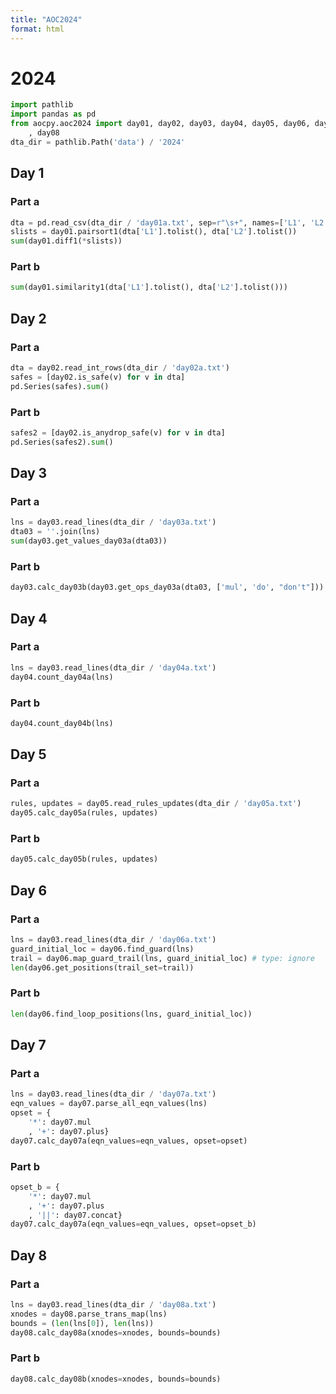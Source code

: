 ```yaml
---
title: "AOC2024"
format: html
---
```



# 2024

```python
import pathlib
import pandas as pd
from aocpy.aoc2024 import day01, day02, day03, day04, day05, day06, day07 \
    , day08
dta_dir = pathlib.Path('data') / '2024'
```

## Day 1

### Part a


```python
dta = pd.read_csv(dta_dir / 'day01a.txt', sep=r"\s+", names=['L1', 'L2'])
slists = day01.pairsort1(dta['L1'].tolist(), dta['L2'].tolist())
sum(day01.diff1(*slists))
```

### Part b

```python
sum(day01.similarity1(dta['L1'].tolist(), dta['L2'].tolist()))
```

## Day 2

### Part a


```python
dta = day02.read_int_rows(dta_dir / 'day02a.txt')
safes = [day02.is_safe(v) for v in dta]
pd.Series(safes).sum()
```

### Part b

```python
safes2 = [day02.is_anydrop_safe(v) for v in dta]
pd.Series(safes2).sum()
```

## Day 3

### Part a

```python
lns = day03.read_lines(dta_dir / 'day03a.txt')
dta03 = ''.join(lns)
sum(day03.get_values_day03a(dta03))
```


### Part b

```python
day03.calc_day03b(day03.get_ops_day03a(dta03, ['mul', 'do', "don't"]))
```


## Day 4

### Part a

```python
lns = day03.read_lines(dta_dir / 'day04a.txt')
day04.count_day04a(lns)
```

### Part b

```python
day04.count_day04b(lns)
```

## Day 5

### Part a


```python
rules, updates = day05.read_rules_updates(dta_dir / 'day05a.txt')
day05.calc_day05a(rules, updates)
```

### Part b

```python
day05.calc_day05b(rules, updates)
```

## Day 6

### Part a

```python
lns = day03.read_lines(dta_dir / 'day06a.txt')
guard_initial_loc = day06.find_guard(lns)
trail = day06.map_guard_trail(lns, guard_initial_loc) # type: ignore
len(day06.get_positions(trail_set=trail))
```

### Part b

```python
len(day06.find_loop_positions(lns, guard_initial_loc))
```

## Day 7

### Part a

```python
lns = day03.read_lines(dta_dir / 'day07a.txt')
eqn_values = day07.parse_all_eqn_values(lns)
opset = {
    '*': day07.mul
    , '+': day07.plus}
day07.calc_day07a(eqn_values=eqn_values, opset=opset)
```

### Part b

```python
opset_b = {
    '*': day07.mul
    , '+': day07.plus
    , '||': day07.concat}
day07.calc_day07a(eqn_values=eqn_values, opset=opset_b)
```

## Day 8

### Part a

```python
lns = day03.read_lines(dta_dir / 'day08a.txt')
xnodes = day08.parse_trans_map(lns)
bounds = (len(lns[0]), len(lns))
day08.calc_day08a(xnodes=xnodes, bounds=bounds)
```

### Part b

```python
day08.calc_day08b(xnodes=xnodes, bounds=bounds)
```